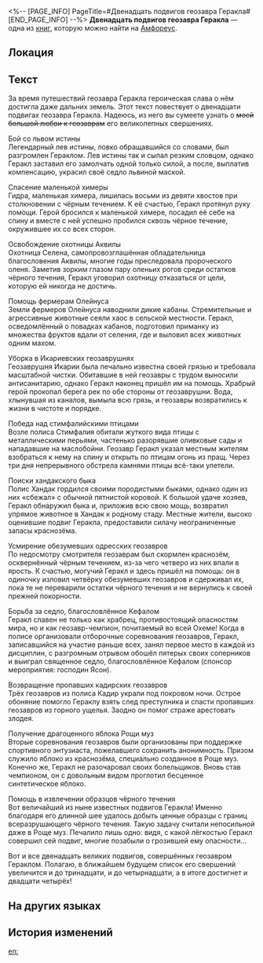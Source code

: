 <%-- [PAGE_INFO]
PageTitle=#Двенадцать подвигов геозавра Геракла#
[END_PAGE_INFO] --%>
{{Дополнить}}
{{Книга Инфобокс
|id           = 451
|Название     = 
|Изображение  = Предмет Двенадцать подвигов геозавра Геракла.png
|Мир          = Амфореус
|Томов        = 1
|Автор        = <!--нужно добавить-->
|Описание     = Рассматривать как выдумку, пусть автору и очень хочется, чтобы читатель считал иначе.
|Том1         = {{tx}}
|Источник1    = {{tx|Отсутствует источник}}
|Персонажи    = 
|Фракции      = 
}}
'''Двенадцать подвигов геозавра Геракла''' — одна из [[Книги|книг]], которую можно найти на [[Амфореус]].

==Локация==
{{Отметка карты|<!--название карты-->|<!--id отметки-->}}

==Текст==
За время путешествий геозавра Геракла героическая слава о нём достигла даже дальних земель. Этот текст повествует о двенадцати подвигах геозавра Геракла. Надеюсь, из него вы сумеете узнать о <s>моей большой любви к геозаврам</s> его великолепных свершениях.

Бой со львом истины<br />
Легендарный лев истины, ловко обращавшийся со словами, был разгромлен Гераклом. Лев истины так и сыпал резким словцом, однако Геракл заставил его замолчать одной только силой, а после, выплатив компенсацию, украсил своё седло львиной маской.

Спасение маленькой химеры<br />
Гидра, маленькая химера, лишилась восьми из девяти хвостов при столкновении с чёрным течением. К её счастью, Геракл протянул руку помощи. Герой бросился к маленькой химере, посадил её себе на спину и вместе с ней успешно пробился сквозь чёрное течение, окружившее их со всех сторон.

Освобождение охотницы Аквилы<br />
Охотница Селена, самопровозглашённая обладательница благословения Аквилы, многие годы преследовала пророческого оленя. Заметив зорким глазом пару оленьих рогов среди остатков чёрного течения, Геракл уговорил охотницу отказаться от цели, которую ей никогда не достичь.

Помощь фермерам Олейнуса<br />
Земли фермеров Олейнуса наводнили дикие кабаны. Стремительные и агрессивные животные сеяли хаос в сельской местности. Геракл, осведомлённый о повадках кабанов, подготовил приманку из множества фруктов вдали от селения, где и выловил всех животных одним махом.

Уборка в Икариевских геозаврушнях<br />
Геозаврушня Икарии была печально известна своей грязью и требовала масштабной чистки. Обитавшие в ней геозавры с трудом выносили антисанитарию, однако Геракл наконец пришёл им на помощь. Храбрый герой прокопал берега рек по обе стороны от геозаврушни. Вода, хлынувшая из каналов, вымыла всю грязь, и геозавры возвратились к жизни в чистоте и порядке.

Победа над стимфалийскими птицами<br />
Возле полиса Стимфалия обитали жуткого вида птицы с металлическими перьями, частенько разорявшие оливковые сады и нападавшие на маслобойни. Геозавр Геракл указал местным жителям взобраться к нему на спину и открыть по птицам огонь из пращ. Через три дня непрерывного обстрела камнями птицы всё-таки улетели.

Поиски хандакского быка<br />
Полис Хандак гордился своими породистыми быками, однако один из них «сбежал» с обычной пятнистой коровой. К большой удаче хозяев, Геракл обнаружил быка и, приложив всю свою мощь, возвратил упрямое животное в Хандак к родному стаду. Местные жители, высоко оценившие подвиг Геракла, предоставили силачу неограниченные запасы краснозёма.

Усмирение обезумевших одресских геозавров<br />
По недосмотру смотрителя геозаврам был скормлен краснозём, осквернённый чёрным течением, из-за чего четверо из них впали в ярость. К счастью, могучий Геракл и здесь пришёл на помощь: он в одиночку изловил четвёрку обезумевших геозавров и сдерживал их, пока те не переварили остатки чёрного течения и не вернулись к своей прежней покорности.

Борьба за седло, благословлённое Кефалом<br />
Геракл славен не только как храбрец, противостоящий опасностям мира, но и как геозавр-чемпион, почитаемый во всей Охеме! Когда в полисе организовали отборочные соревнования геозавров, Геракл, записавшийся на участие раньше всех, занял первое место в каждой из дисциплин, с разгромным отрывом обошёл пятерых своих соперников и выиграл священное седло, благословлённое Кефалом (спонсор мероприятия: господин Ясон).

Возвращение пропавших кадирских геозавров<br />
Трёх геозавров из полиса Кадир украли под покровом ночи. Острое обоняние помогло Гераклу взять след преступника и спасти пропавших геозавров из горного ущелья. Заодно он помог страже арестовать злодея.

Получение драгоценного яблока Рощи муз<br />
Вторые соревнования геозавров были организованы при поддержке спортивного энтузиаста, пожелавшего сохранить анонимность. Призом служило яблоко из краснозёма, специально созданное в Роще муз. Конечно же, Геракл не разочаровал своих болельщиков. Вновь став чемпионом, он с довольным видом проглотил бесценное синтетическое яблоко.

Помощь в извлечении образцов чёрного течения<br />
Вот величайший из ныне известных подвигов Геракла! Именно благодаря его длинной шее удалось добыть ценные образцы с границ всеразрушающего чёрного течения. Такую задачу считали непосильной даже в Роще муз. Печалило лишь одно: видя, с какой лёгкостью Геракл совершил сей подвиг, многие позабыли о грозившей ему опасности...

Вот и все двенадцать великих подвигов, совершённых геозавром Гераклом. Полагаю, в ближайшем будущем список его свершений увеличится и до тринадцати, и до четырнадцати, а в итоге достигнет и двадцати четырёх!<br />

==На других языках==
{{На других языках
|en   = Dromas Heracles' Twelve Trials
|zhs  = 大地兽赫拉克勒斯的十二试炼
|zht  = 大地獸海克力斯的十二試煉
|ja   = 大地獣ヘラクレスの十二の試練
|ko   = 드로마스 헤라클레스의 12가지 시련
|es   = Las doce pruebas del droma Heracles
|fr   = Les 12 épreuves d'Héraclès, le draka
|ru   = Двенадцать подвигов геозавра Геракла
|th   = 12 บททดสอบของอสูรธรณี Heracles
|vi   = Mười Hai Thử Thách Của Thú Đại Địa Herakles
|de   = Die zwölf Prüfungen von Herakles dem Droma
|id   = 12 Ujian Dromas Herakles
|pt   = As Doze Provações de Dromas Héracles
}}

==История изменений==
{{История изменений|3.5}}

[[en:]]